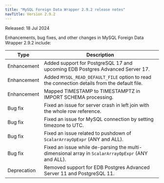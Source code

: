 ```yaml
---
title: "MySQL Foreign Data Wrapper 2.9.2 release notes"
navTitle: Version 2.9.2
---
```


Released: 18 Jul 2024

Enhancements, bug fixes, and other changes in MySQL Foreign Data Wrapper 2.9.2 include:

| Type         | Description                                                                                       |
|--------------|---------------------------------------------------------------------------------------------------|
| Enhancement  | Added support for PostgreSQL 17 and upcoming EDB Postgres Advanced Server 17.                     |
| Enhancement  | Added `MYSQL_READ_DEFAULT_FILE` option to read the connection details from the default file.      |
| Enhancement  | Mapped TIMESTAMP to TIMESTAMPTZ in IMPORT SCHEMA processing.                                      |
| Bug&nbsp;fix | Fixed an issue for server crash in left join with the whole row reference.                        |
| Bug&nbsp;fix | Fixed an issue for MySQL connection by setting timezone to UTC.                                   |
| Bug&nbsp;fix | Fixed an issue related to pushdown of `ScalarArrayOpExpr` (ANY and ALL).                          |
| Bug&nbsp;fix | Fixed an issue while de-parsing the multi-dimensional array in `ScalarArrayOpExpr` (ANY and ALL). |
| Deprecation  | Removed support for EDB Postgres Advanced Server 11 and PostgreSQL 11.                            |
